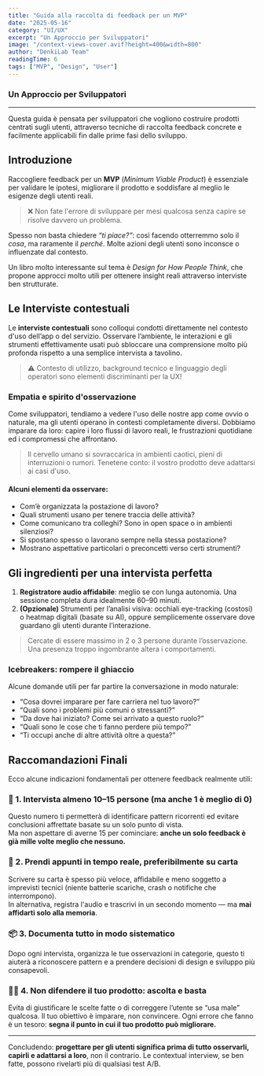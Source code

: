 ```yaml
---
title: "Guida alla raccolta di feedback per un MVP"
date: "2025-05-16"
category: "UI/UX"
excerpt: "Un Approccio per Sviluppatori"
image: "/context-views-cover.avif?height=400&width=800"
author: "DenkiLab Team"
readingTime: 6
tags: ["MVP", "Design", "User"]
---
```


### Un Approccio per Sviluppatori

---

Questa guida è pensata per sviluppatori che vogliono costruire prodotti centrati sugli utenti, attraverso tecniche di raccolta feedback concrete e facilmente applicabili fin dalle prime fasi dello sviluppo.

## Introduzione

Raccogliere feedback per un **MVP** (_Minimum Viable Product_) è essenziale per validare le ipotesi, migliorare il prodotto e soddisfare al meglio le esigenze degli utenti reali.

> ❌ Non fate l'errore di sviluppare per mesi qualcosa senza capire se risolve davvero un problema.

Spesso non basta chiedere _“ti piace?”_: così facendo otterremmo solo il _cosa_, ma raramente il _perché_. Molte azioni degli utenti sono inconsce o influenzate dal contesto.

Un libro molto interessante sul tema è _Design for How People Think_, che propone approcci molto utili per ottenere insight reali attraverso interviste ben strutturate.

## Le Interviste contestuali

Le **interviste contestuali** sono colloqui condotti direttamente nel contesto d'uso dell’app o del servizio. Osservare l’ambiente, le interazioni e gli strumenti effettivamente usati può sbloccare una comprensione molto più profonda rispetto a una semplice intervista a tavolino.

> ⚠️ Contesto di utilizzo, background tecnico e linguaggio degli operatori sono elementi discriminanti per la UX!

### Empatia e spirito d'osservazione

Come sviluppatori, tendiamo a vedere l'uso delle nostre app come ovvio o naturale, ma gli utenti operano in contesti completamente diversi. Dobbiamo imparare da loro: capire i loro flussi di lavoro reali, le frustrazioni quotidiane ed i compromessi che affrontano.

> Il cervello umano si sovraccarica in ambienti caotici, pieni di interruzioni o rumori. Tenetene conto: il vostro prodotto deve adattarsi ai casi d'uso.

#### Alcuni elementi da osservare:

- Com’è organizzata la postazione di lavoro?
- Quali strumenti usano per tenere traccia delle attività?
- Come comunicano tra colleghi? Sono in open space o in ambienti silenziosi?
- Si spostano spesso o lavorano sempre nella stessa postazione?
- Mostrano aspettative particolari o preconcetti verso certi strumenti?

## Gli ingredienti per una intervista perfetta

1. **Registratore audio affidabile**: meglio se con lunga autonomia. Una sessione completa dura idealmente 60–90 minuti.
2. **(Opzionale)** Strumenti per l’analisi visiva: occhiali eye-tracking (costosi) o heatmap digitali (basate su AI), oppure semplicemente osservare dove guardano gli utenti durante l’interazione.

> Cercate di essere massimo in 2 o 3 persone durante l’osservazione. Una presenza troppo ingombrante altera i comportamenti.

### Icebreakers: rompere il ghiaccio

Alcune domande utili per far partire la conversazione in modo naturale:

- “Cosa dovrei imparare per fare carriera nel tuo lavoro?”
- “Quali sono i problemi più comuni o stressanti?”
- “Da dove hai iniziato? Come sei arrivato a questo ruolo?”
- “Quali sono le cose che ti fanno perdere più tempo?”
- “Ti occupi anche di altre attività oltre a questa?”

## Raccomandazioni Finali

Ecco alcune indicazioni fondamentali per ottenere feedback realmente utili:

### 🎯 1. Intervista almeno 10–15 persone (ma anche 1 è meglio di 0)

Questo numero ti permetterà di identificare pattern ricorrenti ed evitare conclusioni affrettate basate su un solo punto di vista.  
Ma non aspettare di averne 15 per cominciare: **anche un solo feedback è già mille volte meglio che nessuno.**

### 📝 2. Prendi appunti in tempo reale, preferibilmente su carta

Scrivere su carta è spesso più veloce, affidabile e meno soggetto a imprevisti tecnici (niente batterie scariche, crash o notifiche che interrompono).  
In alternativa, registra l'audio e trascrivi in un secondo momento — ma **mai affidarti solo alla memoria**.

### 📦 3. Documenta tutto in modo sistematico

Dopo ogni intervista, organizza le tue osservazioni in categorie, questo ti aiuterà a riconoscere pattern e a prendere decisioni di design e sviluppo più consapevoli.

### 🧘‍♂️ 4. Non difendere il tuo prodotto: ascolta e basta

Evita di giustificare le scelte fatte o di correggere l’utente se “usa male” qualcosa. Il tuo obiettivo è imparare, non convincere. Ogni errore che fanno è un tesoro: **segna il punto in cui il tuo prodotto può migliorare.**

---

Concludendo: **progettare per gli utenti significa prima di tutto osservarli, capirli e adattarsi a loro**, non il contrario. Le contextual interview, se ben fatte, possono rivelarti più di qualsiasi test A/B.
